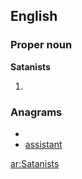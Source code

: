 ==English==

===Proper noun===
'''Satanists'''

# {{plural of|[[Satanist]]}}

===Anagrams===
* {{alphagram|aainssstt}}
* [[assistant#English|assistant]]


[[ar:Satanists]]